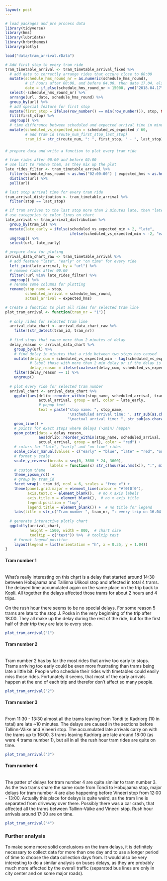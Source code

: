 ```yaml
---
layout: post
---
```



```r
# load packages and pre process data
library(tidyverse)
library(hms)
library(lubridate)
library(hrbrthemes)
library(plotly)

load("data/tram_arrival.rData")

# Add first stop to every tram ride 
tram_timetable_arrival <- tram_timetable_arrival_fixed %>% 
  # add date to correctly arrange rides that occure close to 00:00
  mutate(schedule_hms_round_nr = as.numeric(schedule_hms_round),
         # if hours after 00:00, and before 04.00, then date 17.04, else 16.04
         date = if_else(schedule_hms_round_nr < 15000, ymd("2018.04.17"), ymd("2018.04.16"))) %>% 
  select(-schedule_hms_round_nr) %>% 
  arrange(url, date, schedule_hms_round) %>% 
  group_by(url) %>%
  # add special feature for first stop
  mutate(first_stop = ifelse(row_number() == min(row_number()), stop, NA)) %>% 
  fill(first_stop) %>% 
  ungroup() %>% 
  # time difference between scheduled and expected arrival time in minutes
  mutate(scheduled_vs_expected_min = scheduled_vs_expected / 60,
         # add tram id (route_num_first_stop_last_stop)
         tram_id = str_c(route_num, ": ", first_stop, " - ", last_stop))
```

### {.tabset .tabset-fade}

```r
# prepare data and write a function to plot every tram ride

# tram rides after 00:00 and before 02:00
# use list to remove them, as they mix up the plot
late_rides_filter <- tram_timetable_arrival %>% 
  filter(schedule_hms_round < as.hms("02:00:00") | expected_hms < as.hms("02:00:00")) %>% 
  distinct(url) %>% 
  pull(url)

# last stop arrival time for every tram ride
tram_arrival_distribution <- tram_timetable_arrival %>% 
  filter(stop == last_stop) 

# if tram arrives to the last stop more than 2 minutes late, then "late", if more then 2 minutes early, then "early", othervise "on time"
# use categories to color lines on chart
late_arrival <- tram_arrival_distribution %>%
  group_by(tram_id) %>%
  mutate(late_early = ifelse(scheduled_vs_expected_min > 2, "late",
                             ifelse(scheduled_vs_expected_min < -2, "early", "on time"))) %>%
  ungroup() %>%
  select(url, late_early)

# prepare data for ploting
arrival_data_chart_raw <- tram_timetable_arrival %>% 
  # add feature "late", "early" or "on time" for every ride
  left_join(late_arrival, by = "url") %>%
  # remove rides after 00:00
  filter(!url %in% late_rides_filter) %>% 
  ungroup() %>%
  # rename some columns for plotting
  rename(stop_name = stop,
         scheduled_arrival = schedule_hms_round,
         actual_arrival = expected_hms)

# Create a function to plot all rides for selected tram line
plot_tram_arrival <- function(tram_nr = "1"){
  
  # only rides for selected tram line
  arrival_data_chart <- arrival_data_chart_raw %>% 
    filter(str_detect(tram_id, tram_nr))
  
  # find stops that cause more than 2 minutes of delay
  delay_reason <- arrival_data_chart %>%
    group_by(url) %>%
    # find delay in minutes that a ride between two stops has caused
    mutate(delay_cum = scheduled_vs_expected_min - lag(scheduled_vs_expected_min),
           # label those with more than 2 min delay or if the delay is at the first stop already more than 2 min
           delay_reason = ifelse(coalesce(delay_cum, scheduled_vs_expected_min) > 2, 1, NA)) %>%
    filter(delay_reason == 1) %>%
    ungroup()
  
  # plot every ride for selected tram number
  arrival_chart <- arrival_data_chart %>%
    ggplot(aes(drlib::reorder_within(stop_name, scheduled_arrival, tram_id),  # reorder stops
               actual_arrival, group = url, color = late_early,
               # popup text
               text = paste("stop name: ", stop_name,
                            '\nscheduled arrival time: ', str_sub(as.character(scheduled_arrival), start = 0, end = 5),
                            "\nactual arrival time: ", str_sub(as.character(actual_arrival), start = 0, end = 5)))) +
    geom_line() +
    # points for exact stops where delays (>2min) happen
    geom_point(data = delay_reason, 
               aes(drlib::reorder_within(stop_name, scheduled_arrival, tram_id),  # reorder stop names
               actual_arrival, group = url), color = "red") +
    # colors for "late", "early" and "on time" rides
    scale_color_manual(values = c("early" = "blue", "late" = "red", "on time" = "grey35")) +
    # format y scale
    scale_y_reverse(breaks = seq(0, 3600 * 24, 3600),
                    labels = function(x) str_c(hour(as.hms(x)), ":", minute(as.hms(x)), "0")) +
    # custom theme
    theme_ipsum_rc() +
    # group by tram_id
    facet_wrap(~ tram_id, ncol = 6, scales = "free_x") +
    theme(panel.grid.major = element_line(colour = "#f0f0f0"),
          axis.text.x = element_blank(),  # no x axis labels
          axis.title.x = element_blank(),  # no x axis title
          legend.position = "top",
          legend.title = element_blank()) +  # no title for legend
    labs(title = str_c("Tram number ", tram_nr, ": every trip on 16.04.2018"))
  
  # generate interactive plotly chart
  ggplotly(arrival_chart, 
           height = 1500, width = 800,  # chart size
           tooltip = c("text")) %>%  # tooltip text
    # format legend position
    layout(legend = list(orientation = "h", x = 0.35, y = 1.04))
}
```

#### Tram number 1 
<br>
What's really interesting on this chart is a delay that started around 14:30 between Hobujaama and Tallinna Ülikool stop and affected in total 4 trams. The delayed time accumulated again on the same place on the trip back to Kopli. All together the delays affected those trams for about 2 hours and 4 trips. 

On the rush hour there seems to be no special delays. For some reason 5 trams are late to the stop J. Poska in the very beginning of the trip after 18:00. They all make up the delay during the rest of the ride, but for the first half of their trip they are late to every stop.

```r
plot_tram_arrival("1")
```

#### Tram number 2 
<br>
Tram number 2 has by far the most rides that arrive too early to stops. Trams arriving too early could be even more frustrating than trams being late a little bit. People who schedule their rides with timetables could easily miss those rides. Fortunately it seems, that most of the early arrivals happen at the end of each trip and therefor don't affect so many people.

```r
plot_tram_arrival("2")
```

#### Tram number 3
<br>
From 11:30 - 13:30 almost all the trams leaving from Tondi to Kadriorg (10 in total) are late ~10 minutes. The delays are caused in the sections before Tallinn-Väike and Vineeri stop. The accumulated late arrivals carry on with the trams up to 16:00. 3 trams leaving Kadriorg are late around 18:00 (as were 4 trams number 1), but all in all the rush hour tram rides are quite on time.

```r
plot_tram_arrival("3")
```

#### Tram number 4
<br>
The patter of delays for tram number 4 are quite similar to tram number 3. As the two trams share the same route from Tondi to Hobujaama stop, major delays for tram number 4 are also happening before Vineeri stop from 12:00 - 13:00. Actually this place for delays is quite weird, as the tram line is separated from driveway over there. Possibly there was a car crash, that affected all the trams between Tallinn-Väike and Vineeri stop. Rush hour arrivals around 17:00 are on time.

```r
plot_tram_arrival("4")
```


### Further analysis

To make some more solid conclusions on the tram delays, it is definitely necessary to collect data for more than one day and to use a longer period of time to choose the data collection days from. It would also be very interesting to do a similar analysis on buses delays, as they are probably much more affected by the overall traffic (separated bus lines are only in city center and on some major roads).

<br>